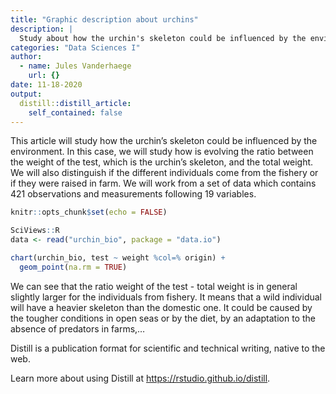 ```yaml
---
title: "Graphic description about urchins"
description: |
  Study about how the urchin's skeleton could be influenced by the environment
categories: "Data Sciences I"
author:
  - name: Jules Vanderhaege
    url: {}
date: 11-18-2020
output: 
  distill::distill_article:
    self_contained: false
--- 
```


This article will study how the urchin's skeleton could be influenced by the environment. In this case, we will study how is evolving the ratio between the weight of the test, which is the urchin's skeleton, and the total weight. We will also distinguish if the different individuals come from the fishery or if they were raised in farm. We will work from a set of data which contains 421 observations and measurements following 19 variables.

```r
knitr::opts_chunk$set(echo = FALSE)
```

```r
SciViews::R
data <- read("urchin_bio", package = "data.io")
```

```r
chart(urchin_bio, test ~ weight %col=% origin) +
  geom_point(na.rm = TRUE)
```

We can see that the ratio weight of the test - total weight is in general slightly larger for the individuals from fishery. It means that a wild individual will have a heavier skeleton than the domestic one. It could be caused by the tougher conditions in open seas or by the diet, by an adaptation to the absence of predators in farms,...

Distill is a publication format for scientific and technical writing, native to the web.

Learn more about using Distill at <https://rstudio.github.io/distill>.

